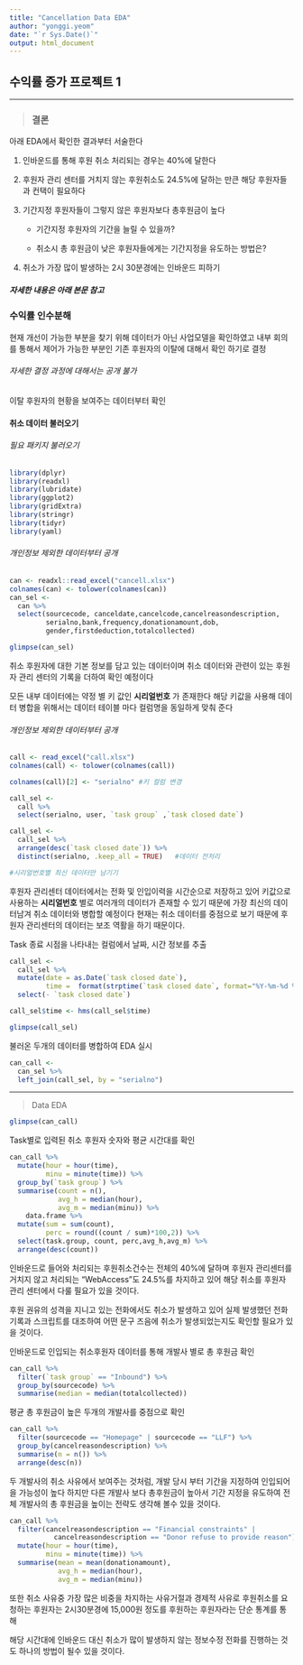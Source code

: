 ```yaml
---
title: "Cancellation Data EDA"
author: "yonggi.yeom"
date: "`r Sys.Date()`"
output: html_document
---
```

## 수익률 증가 프로젝트 1
*** 
> ### 결론

아래 EDA에서 확인한 결과부터 서술한다

1. 인바운드를 통해 후원 취소 처리되는 경우는 40%에 달한다

2. 후원자 관리 센터를 거치지 않는 후원취소도 24.5%에 달하는 만큰
해당 후원자들과 컨택이 필요하다

3. 기간지정 후원자들이 그렇지 않은 후원자보다 총후원금이 높다
  
    + 기간지정 후원자의 기간을 늘릴 수 있을까?
  
    + 취소시 총 후원금이 낮은 후원자들에게는 기간지정을 유도하는 방법은?

4. 취소가 가장 많이 발생하는 2시 30분경에는 인바운드 피하기

##### 자세한 내용은 아래 본문 참고


### 수익률 인수분해
현재 개선이 가능한 부분을 찾기 위해 데이터가 아닌 사업모델을 확인하였고
내부 회의를 통해서 제어가 가능한 부분인 
기존 후원자의 이탈에 대해서 확인 하기로 결정

###### 자세한 결정 과정에 대해서는 공개 불가

이탈 후원자의 현황을 보여주는 데이터부터 확인

#### 취소 데이터 불러오기

###### 필요 패키지 불러오기
```r
library(dplyr)
library(readxl)
library(lubridate)
library(ggplot2)
library(gridExtra)
library(stringr)
library(tidyr)
library(yaml)
```
###### 개인정보 제외한 데이터부터 공개
```r
can <- readxl::read_excel("cancell.xlsx")
colnames(can) <- tolower(colnames(can))
can_sel <- 
  can %>% 
  select(sourcecode, canceldate,cancelcode,cancelreasondescription,
         serialno,bank,frequency,donationamount,dob,
         gender,firstdeduction,totalcollected)
```
```r
glimpse(can_sel)
```
취소 후원자에 대한 기본 정보를 담고 있는 데이터이며
취소 데이터와 관련이 있는 후원자 관리 센터의 기록을 더하여 확인 예정이다

모든 내부 데이터에는 약정 별 키 값인 **시리얼번호** 가 존재한다
해당 키값을 사용해 데이터 병합을 위해서는 
데이터 테이블 마다 컬럼명을 동일하게 맞춰 준다

###### 개인정보 제외한 데이터부터 공개
```r
call <- read_excel("call.xlsx")
colnames(call) <- tolower(colnames(call))
```

```r
colnames(call)[2] <- "serialno" #키 컬럼 변경

call_sel <-
  call %>% 
  select(serialno, user, `task group` ,`task closed date`)

call_sel <- 
  call_sel %>% 
  arrange(desc(`task closed date`)) %>%
  distinct(serialno, .keep_all = TRUE)   #데이터 전처리

#시리얼번호별 최신 데이터만 남기기

```

후원자 관리센터 데이터에서는 전화 및 인입이력을 시간순으로 저장하고 있어
키값으로 사용하는 **시리얼번호** 별로 여러개의 데이터가 존재할 수 있기 때문에 가장 최신의 데이터남겨 취소 데이터와 병합할 예정이다
현재는 취소 데이터를 중점으로 보기 때문에 
후원자 관리센터의 데이터는 보조 역활을 하기 때문이다.

Task 종료 시점을 나타내는 컬럼에서 
날짜, 시간 정보를 추출

```r
call_sel <- 
  call_sel %>% 
  mutate(date = as.Date(`task closed date`),
         time =  format(strptime(`task closed date`, format="%Y-%m-%d %H:%M:%S"), "%H:%M:%S")) %>% 
  select(- `task closed date`)

call_sel$time <- hms(call_sel$time)
```




```r
glimpse(call_sel)
```

불러온 두개의 데이터를 병합하여 EDA 실시

```r
can_call <- 
  can_sel %>% 
  left_join(call_sel, by = "serialno")

```

*** 
> Data EDA

```r
glimpse(can_call)
```


Task별로 입력된 취소 후원자 숫자와 평균 시간대를 확인
```r
can_call %>% 
  mutate(hour = hour(time),
         minu = minute(time)) %>% 
  group_by(`task group`) %>% 
  summarise(count = n(),
            avg_h = median(hour),
            avg_m = median(minu)) %>% 
    data.frame %>% 
  mutate(sum = sum(count),
         perc = round((count / sum)*100,2)) %>%
  select(task.group, count, perc,avg_h,avg_m) %>% 
  arrange(desc(count)) 
```
인바운드로 들어와 처리되는 후원취소건수는 전체의 40%에 달하며 
후원자 관리센터를 거치지 않고 처리되는 "WebAccess"도 24.5%를 차지하고 있어
해당 취소를 후원자 관리 센터에서 다룰 필요가 있을 것이다.

후원 권유의 성격을 지니고 있는 전화에서도 취소가 발생하고 있어 
실제 발생했던 전화 기록과 스크립트를 대조하여 어떤 문구 즈음에 취소가 발생되었는지도 확인할 필요가 있을 것이다.

인바운드로 인입되는 취소후원자 데이터를 통해 
개발사 별로 총 후원금 확인
```r
can_call %>% 
  filter(`task group` == "Inbound") %>% 
  group_by(sourcecode) %>%
  summarise(median = median(totalcollected))
```

평균 총 후원금이 높은 두개의 개발사를 중점으로 확인

```r
can_call %>%
  filter(sourcecode == "Homepage" | sourcecode == "LLF") %>% 
  group_by(cancelreasondescription) %>% 
  summarise(n = n()) %>% 
  arrange(desc(n))
```

두 개발사의 취소 사유에서 보여주는 것처럼, 
개발 당시 부터 기간을 지정하여 인입되어을 가능성이 높다
하지만 다른 개발사 보다 총후원금이 높아서
기간 지정을 유도하여 전체 개발사의 총 후원금을 높이는 전략도 
생각해 볼수 있을 것이다.

```r
can_call %>% 
  filter(cancelreasondescription == "Financial constraints" | 
           cancelreasondescription == "Donor refuse to provide reason") %>%
  mutate(hour = hour(time),
         minu = minute(time)) %>% 
  summarise(mean = mean(donationamount),
            avg_h = median(hour),
            avg_m = median(minu))
```

또한 취소 사유중 가장 많은 비중을 차지하는 사유거절과 경제적 사유로 후원취소를 요청하는 후원자는 
2시30분경에 15,000원 정도를 후원하는 후원자라는 단순 통계를 통해

해당 시간대에 인바운드 대신 취소가 많이 발생하지 않는 정보수정 전화를 진행하는 것도 하나의 방법이 될수 있을 것이다.








